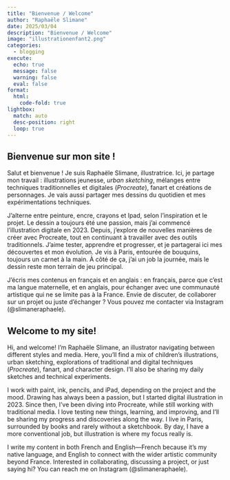```yaml
---
title: "Bienvenue / Welcome"
author: "Raphaële Slimane"
date: 2025/03/04
description: "Bienvenue / Welcome"
image: "illustrationenfant2.png"
categories: 
  - blogging
execute: 
  echo: true
  message: false
  warning: false
  eval: false
format:
  html:
    code-fold: true
lightbox: 
  match: auto
  desc-position: right
  loop: true
---
```


## Bienvenue sur mon site !

Salut et bienvenue ! Je suis Raphaële Slimane, illustratrice. Ici, je partage mon travail : illustrations jeunesse, *urban sketching*, mélanges entre techniques traditionnelles et digitales (*Procreate*), fanart et créations de personnages.  Je vais aussi partager mes dessins du quotidien et mes expérimentations techniques.

J’alterne entre peinture, encre, crayons et Ipad, selon l’inspiration et le projet. Le dessin a toujours été une passion, mais j’ai commencé l’illustration digitale en 2023. Depuis, j’explore de nouvelles manières de créer avec Procreate, tout en continuant à travailler avec des outils traditionnels. J’aime tester, apprendre et progresser, et je partagerai ici mes découvertes et mon évolution. Je vis à Paris, entourée de bouquins, toujours un carnet à la main. À côté de ça, j’ai un job la journée, mais le dessin reste mon terrain de jeu principal.

J’écris mes contenus en français et en anglais : en français, parce que c’est ma langue maternelle, et en anglais, pour échanger avec une communauté artistique qui ne se limite pas à la France. Envie de discuter, de collaborer sur un projet ou juste d’échanger ? Vous pouvez me contacter via Instagram (@slimaneraphaele).

 

## Welcome to my site! 

Hi, and welcome! I’m Raphaële Slimane, an illustrator navigating between different styles and media. Here, you’ll find a mix of children’s illustrations, urban sketching, explorations of traditional and digital techniques (*Procreate*), fanart, and character design. I’ll also be sharing my daily sketches and technical experiments.

I work with paint, ink, pencils, and iPad, depending on the project and the mood. Drawing has always been a passion, but I started digital illustration in 2023. Since then, I’ve been diving into Procreate, while still working with traditional media. I love testing new things, learning, and improving, and I’ll be sharing my progress and discoveries along the way. I live in Paris, surrounded by books and rarely without a sketchbook. By day, I have a more conventional job, but illustration is where my focus really is.

I write my content in both French and English—French because it’s my native language, and English to connect with the wider artistic community beyond France. Interested in collaborating, discussing a project, or just saying hi? You can reach me on Instagram (@slimaneraphaele).











